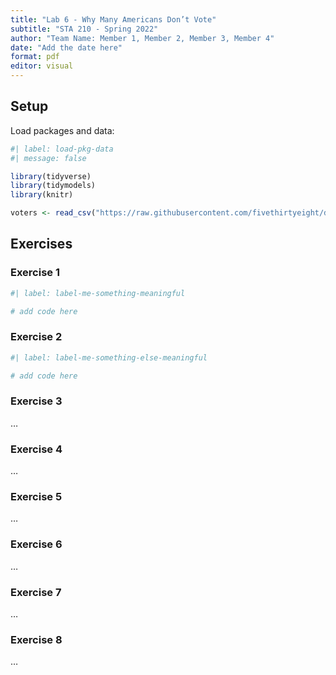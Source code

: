```yaml
---
title: "Lab 6 - Why Many Americans Don’t Vote"
subtitle: "STA 210 - Spring 2022"
author: "Team Name: Member 1, Member 2, Member 3, Member 4"
date: "Add the date here"
format: pdf
editor: visual
---
```


## Setup

Load packages and data:

```r
#| label: load-pkg-data
#| message: false

library(tidyverse)
library(tidymodels)
library(knitr)

voters <- read_csv("https://raw.githubusercontent.com/fivethirtyeight/data/master/non-voters/nonvoters_data.csv")
```

## Exercises

### Exercise 1

```r
#| label: label-me-something-meaningful

# add code here
```

### Exercise 2

```r
#| label: label-me-something-else-meaningful

# add code here
```

### Exercise 3

...

### Exercise 4

...

### Exercise 5

...

### Exercise 6

...

### Exercise 7

...

### Exercise 8

...
